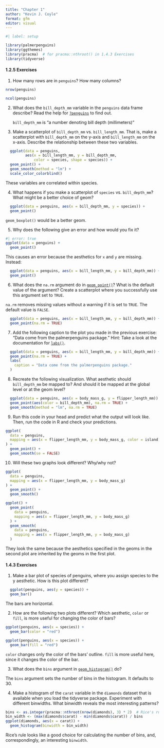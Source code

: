```yaml
---
title: "Chapter 1"
author: "Kevin J. Coyle"
format: gfm
editor: visual
---
```


```r
#| label: setup

library(palmerpenguins)
library(ggthemes)
library(pracma)  # for pracma::nthroot() in 1.4.3 Exercises
library(tidyverse)
```

#### 1.2.5 Exercises

1.  How many rows are in `penguins`? How many columns?

```r
nrow(penguins)
```

```r
ncol(penguins)
```

2.  What does the `bill_depth_mm` variable in the `penguins` data frame describe? Read the help for [`?penguins`](https://allisonhorst.github.io/palmerpenguins/reference/penguins.html) to find out.

    `bill_depth_mm` is "a number denoting bill depth (millimeters)"

3.  Make a scatterplot of `bill_depth_mm` vs. `bill_length_mm`. That is, make a scatterplot with `bill_depth_mm` on the y-axis and `bill_length_mm` on the x-axis. Describe the relationship between these two variables.

```r
  ggplot(data = penguins,
         aes(x = bill_length_mm, y = bill_depth_mm,
             color = species, shape = species)) +
  geom_point() +
  geom_smooth(method = "lm") +
  scale_color_colorblind()

```

These variables are correlated within species.

4.  What happens if you make a scatterplot of `species` vs. `bill_depth_mm`? What might be a better choice of geom?

```r
  ggplot(data = penguins, aes(x = bill_depth_mm, y = species)) +
  geom_point()
```

`geom_boxplot()` would be a better geom.

5.  Why does the following give an error and how would you fix it?

```r
#| error: true
ggplot(data = penguins) + 
  geom_point()
```

This causes an error because the aesthetics for `x` and `y` are missing. Instead:

```r
  ggplot(data = penguins, aes(x = bill_length_mm, y = bill_depth_mm)) +
  geom_point()
```

6.  What does the `na.rm` argument do in [`geom_point()`](https://ggplot2.tidyverse.org/reference/geom_point.html)? What is the default value of the argument? Create a scatterplot where you successfully use this argument set to `TRUE`.

`na.rm` removes missing values without a warning if it is set to `TRUE`. The default value is `FALSE`.

```r
  ggplot(data = penguins, aes(x = bill_length_mm, y = bill_depth_mm)) +
  geom_point(na.rm = TRUE)
```

7.  Add the following caption to the plot you made in the previous exercise: “Data come from the palmerpenguins package.” Hint: Take a look at the documentation for [`labs()`](https://ggplot2.tidyverse.org/reference/labs.html).

```r
  ggplot(data = penguins, aes(x = bill_length_mm, y = bill_depth_mm)) +
  geom_point(na.rm = TRUE) +
  labs(
    caption = "Data come from the palmerpenguins package."
  )
```

8.  Recreate the following visualization. What aesthetic should `bill_depth_mm` be mapped to? And should it be mapped at the global level or at the geom level?

```r
  ggplot(data = penguins, aes(x = body_mass_g, y = flipper_length_mm)) +
  geom_point(aes(color = bill_depth_mm), na.rm = TRUE) +
  geom_smooth(method = "lm", na.rm = TRUE)
```

9.  Run this code in your head and predict what the output will look like. Then, run the code in R and check your predictions.

```r
ggplot(
  data = penguins,
  mapping = aes(x = flipper_length_mm, y = body_mass_g, color = island)
) +
  geom_point() +
  geom_smooth(se = FALSE)
```

10. Will these two graphs look different? Why/why not?

```r
ggplot(
  data = penguins,
  mapping = aes(x = flipper_length_mm, y = body_mass_g)
) +
  geom_point() +
  geom_smooth()

ggplot() +
  geom_point(
    data = penguins,
    mapping = aes(x = flipper_length_mm, y = body_mass_g)
  ) +
  geom_smooth(
    data = penguins,
    mapping = aes(x = flipper_length_mm, y = body_mass_g)
  )
```

They look the same because the aesthetics specified in the geoms in the second plot are inherited by the geoms in the first plot.

#### 1.4.3 Exercises

1.  Make a bar plot of species of penguins, where you assign species to the y aesthetic. How is this plot different?

```r
  ggplot(penguins, aes(y = species)) +
  geom_bar()
```

The bars are horizontal.

2.  How are the following two plots different? Which aesthetic, `color` or `fill`, is more useful for changing the color of bars?

```r
ggplot(penguins, aes(x = species)) +
  geom_bar(color = "red")

ggplot(penguins, aes(x = species)) +
  geom_bar(fill = "red")
```

`color` changes only the color of the bars' outline. `fill` is more useful here, since it changes the color of the bar.

3.  What does the `bins` argument in [`geom_histogram()`](https://ggplot2.tidyverse.org/reference/geom_histogram.html) do?

The `bins` argument sets the number of bins in the histogram. It defaults to 30.

4.  Make a histogram of the `carat` variable in the `diamonds`
    dataset that is available when you load the tidyverse package.
    Experiment with different binwidths. What binwidth reveals the most
    interesting patterns?

```r
bins <- as.integer(pracma::nthroot(nrow(diamonds), 3) * 2)  # Rice's rule
bin_width <- (max(diamonds$carat) - min(diamonds$carat)) / bins
ggplot(diamonds, aes(x = carat)) +
  geom_histogram(binwidth = bin_width)
```

Rice's rule looks like a good choice for calculating the number of bins, and, correspondingly, an interesting `binwidth`.
